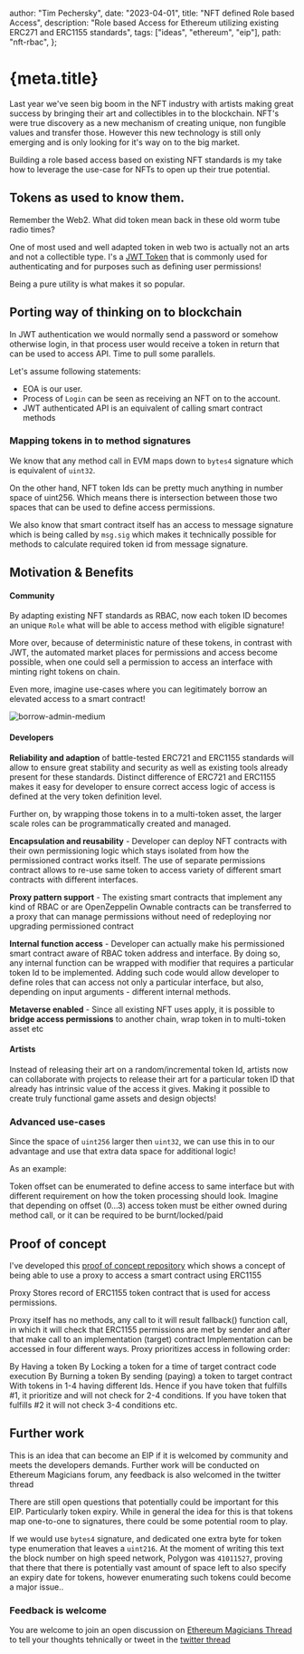   author: "Tim Pechersky",
  date: "2023-04-01",
  title: "NFT defined Role based Access",
  description:
    "Role based Access for Ethereum utilizing existing ERC271 and ERC1155 standards",
  tags: ["ideas", "ethereum", "eip"],
  path: "nft-rbac",
};

# {meta.title}

Last year we've seen big boom in the NFT industry with artists making great success by bringing their art and collectibles in to the blockchain. NFT's were true discovery as a new mechanism of creating unique, non fungible values and transfer those. However this new technology is still only emerging and is only looking for it's way on to the big market.

Building a role based access based on existing NFT standards is my take how to leverage the use-case for NFTs to open up their true potential.

## Tokens as used to know them.

Remember the Web2. What did token mean back in these old worm tube radio times?

One of most used and well adapted token in web two is actually not an arts and not a collectible type. I's a [JWT Token](https://en.wikipedia.org/wiki/JSON_Web_Token) that is commonly used for authenticating and for purposes such as defining user permissions!

Being a pure utility is what makes it so popular.

## Porting way of thinking on to blockchain

In JWT authentication we would normally send a password or somehow otherwise login, in that process user would receive a token in return that can be used to access API. Time to pull some parallels.

Let's assume following statements:

- EOA is our user.
- Process of `Login` can be seen as receiving an NFT on to the account.
- JWT authenticated API is an equivalent of calling smart contract methods

### Mapping tokens in to method signatures

We know that any method call in EVM maps down to `bytes4` signature which is equivalent of `uint32`.

On the other hand, NFT token Ids can be pretty much anything in number space of uint256. Which means there is intersection between those two spaces that can be used to define access permissions.

We also know that smart contract itself has an access to message signature which is being called by `msg.sig` which makes it technically possible for methods to calculate required token id from message signature.

## Motivation & Benefits

#### Community

By adapting existing NFT standards as RBAC, now each token ID becomes an unique `Role` what will be able to access method with eligible signature!

More over, because of deterministic nature of these tokens, in contrast with JWT, the automated market places for permissions and access become possible, when one could sell a permission to access an interface with minting right tokens on chain.

Even more, imagine use-cases where you can legitimately borrow an elevated access to a smart contract!

![borrow-admin-medium](/borrow-admin-access.jpg "Nice smart contract! Can I borrow your admin access?")

#### Developers

**Reliability and adaption** of battle-tested ERC721 and ERC1155 standards will allow to ensure great stability and security as well as existing tools already present for these standards. Distinct difference of ERC721 and ERC1155 makes it easy for developer to ensure correct access logic of access is defined at the very token definition level.

Further on, by wrapping those tokens in to a multi-token asset, the larger scale roles can be programmatically created and managed.

**Encapsulation and reusability** - Developer can deploy NFT contracts with their own permissioning logic which stays isolated from how the permissioned contract works itself. The use of separate permissions contract allows to re-use same token to access variety of different smart contracts with different interfaces.

**Proxy pattern support** - The existing smart contracts that implement any kind of RBAC or are OpenZeppelin Ownable contracts can be transferred to a proxy that can manage permissions without need of redeploying nor upgrading permissioned contract

**Internal function access** - Developer can actually make his permissioned smart contract aware of RBAC token address and interface. By doing so, any internal function can be wrapped with modifier that requires a particular token Id to be implemented. Adding such code would allow developer to define roles that can access not only a particular interface, but also, depending on input arguments - different internal methods.

**Metaverse enabled** - Since all existing NFT uses apply, it is possible to **bridge access permissions** to another chain, wrap token in to multi-token asset etc

#### Artists

Instead of releasing their art on a random/incremental token Id, artists now can collaborate with projects to release their art for a particular token ID that already has intrinsic value of the access it gives. Making it possible to create truly functional game assets and design objects!

### Advanced use-cases

Since the space of `uint256` larger then `uint32`, we can use this in to our advantage and use that extra data space for additional logic!

As an example:

Token offset can be enumerated to define access to same interface but with different requirement on how the token processing should look.
Imagine that depending on offset (0...3) access token must be either owned during method call, or it can be required to be burnt/locked/paid

## Proof of concept

I've developed this [proof of concept repository](https://github.com/peersky/NFT_Access) which shows a concept of being able to use a proxy to access a smart contract using ERC1155

Proxy Stores record of ERC1155 token contract that is used for access permissions.

Proxy itself has no methods, any call to it will result fallback() function call, in which it will check that ERC1155 permissions are met by sender and after that make call to an implementation (target) contract
Implementation can be accessed in four different ways. Proxy prioritizes access in following order:

By Having a token
By Locking a token for a time of target contract code execution
By Burning a token
By sending (paying) a token to target contract
With tokens in 1-4 having different Ids. Hence if you have token that fulfills #1, it prioritize and will not check for 2-4 conditions. If you have token that fulfills #2 it will not check 3-4 conditions etc.

## Further work

This is an idea that can become an EIP if it is welcomed by community and meets the developers demands. Further work will be conducted on Ethereum Magicians forum, any feedback is also welcomed in the twitter thread

There are still open questions that potentially could be important for this EIP. Particularly token expiry. While in general the idea for this is that tokens map one-to-one to signatures, there could be some potential room to play.

If we would use `bytes4` signature, and dedicated one extra byte for token type enumeration that leaves a `uint216`. At the moment of writing this text the block number on high speed network, Polygon was `41011527`, proving that there that there is potentially vast amount of space left to also specify an expiry date for tokens, however enumerating such tokens could become a major issue..

### Feedback is welcome

You are welcome to join an open discussion on [Ethereum Magicians Thread](https://ethereum-magicians.org/t/nft-defined-role-based-access/13632) to tell your thoughts tehnically or tweet in the [twitter thread](https://twitter.com/iampeersky/status/1642120065246953475?s=20)
